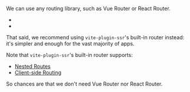 
We can use any routing library, such as Vue Router or React Router.
 - <RepoLink path='/examples/vue-router/' />
 - <RepoLink path='/examples/react-router/' />

That said,
we recommend using `vite-plugin-ssr`'s built-in router instead:
it's simpler and enough for the vast majority of apps.

Note that `vite-plugin-ssr`'s built-in router supports:
 - [Nested Routes](/nested-routes)
 - [Client-side Routing](/useClientRouter)

So chances are that we don't need Vue Router nor React Router.
